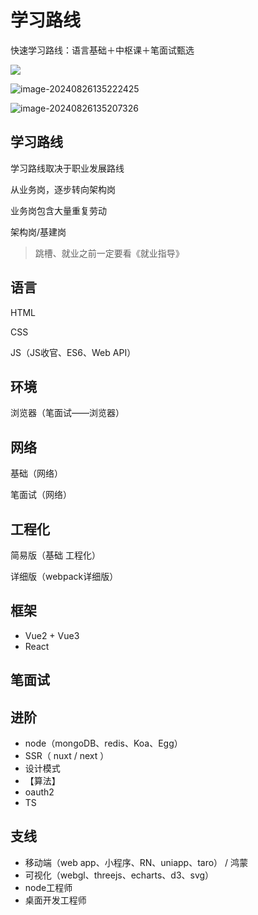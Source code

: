 

# 学习路线


快速学习路线：语言基础＋中枢课＋笔面试甄选

![](https://raw.githubusercontent.com/littleJH/PicBed/main/img/image-20240826135126178.png)	

![image-20240826135222425](https://raw.githubusercontent.com/littleJH/PicBed/main/img/image-20240826135222425.png)	


![image-20240826135207326](https://raw.githubusercontent.com/littleJH/PicBed/main/img/image-20240826135207326.png)



## **学习路线**

学习路线取决于职业发展路线

从业务岗，逐步转向架构岗

业务岗包含大量重复劳动

架构岗/基建岗

> 跳槽、就业之前一定要看《就业指导》
> 

## **语言**

HTML

CSS

JS（JS收官、ES6、Web API）

## **环境**

浏览器（笔面试——浏览器）

## **网络**

基础（网络）

笔面试（网络）

## **工程化**

简易版（基础 工程化）

详细版（webpack详细版）

## **框架**

- Vue2 + Vue3
- React

## **笔面试**

## **进阶**

- node（mongoDB、redis、Koa、Egg）
- SSR（ nuxt / next ）
- 设计模式
- 【算法】
- oauth2
- TS

## **支线**

- 移动端（web app、小程序、RN、uniapp、taro） / 鸿蒙
- 可视化（webgl、threejs、echarts、d3、svg）
- node工程师
- 桌面开发工程师